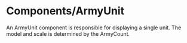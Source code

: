 # Components/ArmyUnit
An ArmyUnit component is responsible for displaying a single unit. The model and scale is determined by the ArmyCount.
